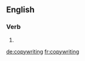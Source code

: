 ==English==

===Verb===
{{head|en}}

# {{present participle of|copywrite}}

[[de:copywriting]]
[[fr:copywriting]]
